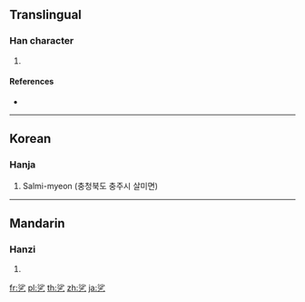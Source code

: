 {{character info/new}}
==Translingual==

===Han character===
{{Han char|rn=5|rad=乙|as=07|sn=8|four=39717|canj=EHN|ids=⿱沙乙}}

# {{defn|Han|sort=乙07}}

====References====
* {{Han ref|kx=0084.201|dj=0171.261|hdz=10055.051|uh=4E77|ud=20087}}

----

==Korean==

===Hanja===
{{ko-hanja|hangeul=살|rv=sal|mr=sal|y=sal|eumhun=음역자|ehrv=eumyeokja|ehmr=ûmyôkcha|ehy=umyekca}}

# Salmi-myeon (충청북도 충주시 살미면)

----

==Mandarin==

===Hanzi===
{{cmn-hanzi|pin=[[shā]] ([[sha1]])|wg=sha<sup>1</sup>}}

# {{defn|lang=cmn|sort=乙07}}

[[fr:乷]]
[[pl:乷]]
[[th:乷]]
[[zh:乷]]
[[ja:乷]]